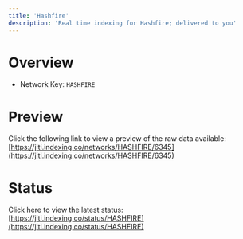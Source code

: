 ```yaml
---
title: 'Hashfire'
description: 'Real time indexing for Hashfire; delivered to you'
---
```


# Overview
- Network Key: `HASHFIRE`

# Preview
Click the following link to view a preview of the raw data available: [https://jiti.indexing.co/networks/HASHFIRE/6345](https://jiti.indexing.co/networks/HASHFIRE/6345)

# Status
Click here to view the latest status: [https://jiti.indexing.co/status/HASHFIRE](https://jiti.indexing.co/status/HASHFIRE)
